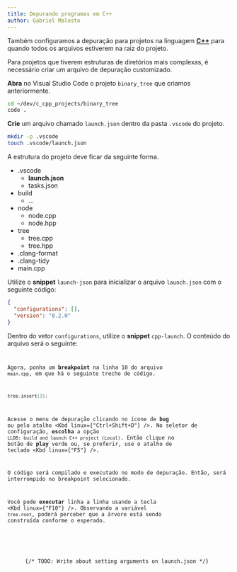 ```yaml
---
title: Depurando programas em C++
author: Gabriel Malosto
---
```





Também configuramos a depuração para projetos na linguagem [**C++**](https://cplusplus.com) para quando todos os arquivos estiverem na raiz do projeto.

Para projetos que tiverem estruturas de diretórios mais complexas, é necessário criar um arquivo de depuração customizado.

**Abra** no Visual Studio Code o projeto `binary_tree` que criamos anteriormente.

```zsh
cd ~/dev/c_cpp_projects/binary_tree
code .
```

**Crie** um arquivo chamado `launch.json` dentro da pasta `.vscode` do projeto.

```zsh title="Fedora, WSL ou Mint" frame="terminal"
mkdir -p .vscode
touch .vscode/launch.json
```

A estrutura do projeto deve ficar da seguinte forma.

<FileTree>

- .vscode
  - **launch.json**
  - tasks.json
- build
  - ...
- node
  - node.cpp
  - node.hpp
- tree
  - tree.cpp
  - tree.hpp
- .clang-format
- .clang-tidy
- main.cpp

</FileTree>

Utilize o **snippet** `launch-json` para inicializar o arquivo `launch.json` com o seguinte código:

```json title=".vscode/launch.json" frame="code" {2}
{
  "configurations": [],
  "version": "0.2.0"
}
```

Dentro do vetor `configurations`, utilize o **snippet** `cpp-launch`.
O conteúdo do arquivo será o seguinte:

<Code
  lang="json"
  title=".vscode/tasks.json"
  code={vscodeLaunchForBinaryTree}
  frame="code"
/>

Agora, ponha um **breakpoint** na linha 10 do arquivo `main.cpp`, em que há o seguinte trecho de código.

```cpp title="main.cpp" frame="code" startLineNumber=10
tree.insert(3);
```

Acesse o menu de depuração clicando no ícone de **bug** ou pelo atalho <Kbd linux={"Ctrl+Shift+D"} />.
No seletor de configuração, **escolha** a opção `LLDB: build and launch C++ project (Local)`.
Então clique no botão de **play** verde ou, se preferir, use o atalho de teclado <Kbd linux={"F5"} />.

O código será compilado e executado no modo de depuração.
Então, será interrompido no breakpoint selecionado.

Você pode **executar** linha a linha usando a tecla <Kbd linux={"F10"} />.
Observando a variável `tree.root`, poderá perceber que a árvore está sendo construída conforme o esperado.

<Figure
  caption="Usando um breakpoint no Visual Studio Code."
  images={[
    {
      src: breakpoint,
      alt: `Visual Studio Code depurando o arquivo "main.cpp", tendo pausado no breakpoint na linha 1 0.`,
    },
  ]}
/>

{/* TODO: Write about setting arguments on launch.json */}
